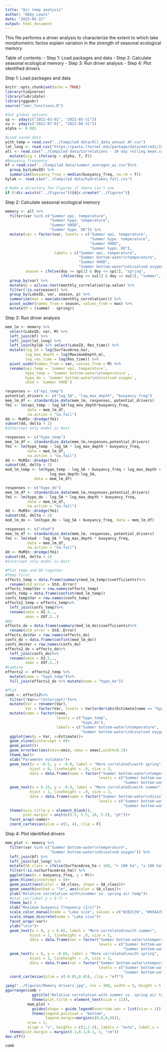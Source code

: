 ```yaml
---
title: "Air temp analysis"
author: "Abby Lewis"
date: "2023-05-22"
output: html_document
---
```


This file performs a driver analysis to characterize the extent to which lake morphometric factos explain variation in the strength of seasonal ecological memory

Table of contents: 
- Step 1: Load packages and data 
- Step 2: Calculate seasonal ecological memory
- Step 3: Run driver analysis
- Step 4: Plot identified drivers

Step 1: Load packages and data

```r
knitr::opts_chunk$set(echo = TRUE)
library(tidyverse)
library(lubridate)
library(ggpubr)
source("lmer_functions.R")

#Set global options
sp <- yday(c("2022-03-01", "2022-05-31"))
su <- yday(c("2022-07-01", "2022-08-31"))
alpha <- 0.001

#Load saved data
with_temp = read.csv("../Compiled data/All_data_annual AF.csv")
lat_long <- read.csv("https://pasta.lternet.edu/package/data/eml/edi/1530/1/fadd3eaa25b5fdd1fc4efba70e660579")
all <- read.csv("../Compiled data/Correlations - 30 day rolling mean.csv") %>%
  mutate(sig = ifelse(p < alpha, T, F))
#Buoyancy frequency
bf = read.csv("../Compiled data/summer_averages_wi.csv")%>%
  group_by(LakeID) %>%
  summarize(buoyancy_freq = median(buoyancy_freq, na.rm = T))
hylak <- read.csv("../Compiled data/hydrolakes_full.csv")

# Make a directory for Figures if there isn't one
if (!dir.exists("../Figures")){dir.create("../Figures")}
```

Step 2: Calculate seasonal ecological memory

```r
memory <- all %>% 
  filter(var %in% c("Summer epi. temperature",
                    "Summer hypo. temperature",
                    "Summer VHOD",
                    "Summer hypo. DO")) %>%
  mutate(var = factor(var, levels = c("Summer epi. temperature",
                                      "Summer hypo. temperature",
                                      "Summer VHOD",
                                      "Summer hypo. DO"),
                      labels = c("Summer epi. temperature",
                                 "Summer bottom-water\ntemperature",
                                 "Summer VHOD",
                                 "Summer bottom-water\ndissolved oxygen")),
         season = ifelse(doy >= sp[1] & doy <= sp[2], "spring", 
                         ifelse(doy >= su[1] & doy <= su[2], "summer", NA))) %>%
  group_by(var) %>%
  mutate(p = wilcox.test(monthly_correlation)$p.value) %>%
  filter(!is.na(season)) %>%
  group_by(LakeID, var, season, p) %>%
  summarize(max = max(abs(monthly_correlation))) %>%
  pivot_wider(names_from = season, values_from = max) %>%
  mutate(M = (summer - spring)) 
```

Step 3: Run driver analysis

```r
mem_lm <- memory %>%
  select(LakeID, var, M) %>%
  left_join(bf) %>%
  left_join(lat_long) %>%
  left_join(hylak %>% select(LakeID, Res_time)) %>%
  mutate(log_SA = log(SurfaceArea_ha),
         log_max_depth = log(MaximumDepth_m),
         log_res_time = log(Res_time)) %>%
  pivot_wider(names_from = var, values_from = M) %>%
  rename(epi_temp = `Summer epi. temperature`,
         hypo_temp = `Summer bottom-water\ntemperature`,
         hypo_do = `Summer bottom-water\ndissolved oxygen`,
         vhod = `Summer VHOD`)

responses <- c("epi_temp")
potential_drivers <- c("log_SA", "log_max_depth", "buoyancy_freq")
mem_lm_df <- standardize_data(mem_lm, responses, potential_drivers)
fm1 <- lm(epi_temp ~ log_SA*log_max_depth*buoyancy_freq, 
          data = mem_lm_df,
          na.action = "na.fail")
dd <- MuMIn::dredge(fm1)
subset(dd, delta < 2)
#Intercept only model is best

responses <- c("hypo_temp")
mem_lm_df <- standardize_data(mem_lm,responses,potential_drivers)
fm1 <- lm(hypo_temp ~ log_SA * log_max_depth * buoyancy_freq, 
          data = mem_lm_df,
          na.action = "na.fail")
dd <- MuMIn::dredge(fm1)
subset(dd, delta < 2)
mod_lm_temp <- lm(hypo_temp ~ log_SA + buoyancy_freq + log_max_depth +
                    log_max_depth:log_SA, 
             data = mem_lm_df) 

responses <- c("hypo_do")
mem_lm_df <- standardize_data(mem_lm,responses,potential_drivers)
fm1 <- lm(hypo_do ~ log_SA * log_max_depth * buoyancy_freq, 
          data = mem_lm_df,
          na.action = "na.fail")
dd <- MuMIn::dredge(fm1)
subset(dd, delta < 2)
mod_lm_do <- lm(hypo_do ~ log_SA + buoyancy_freq, data = mem_lm_df) 

responses <- c("vhod")
mem_lm_df <- standardize_data(mem_lm, responses, potential_drivers)
fm1 <- lm(vhod ~ log_SA * log_max_depth * buoyancy_freq, 
          data = mem_lm_df,
          na.action = "na.fail")
dd <- MuMIn::dredge(fm1)
subset(dd, delta < 2)
#Intercept only model is best

#Plot temp and DO together
#Temp first
effects_temp = data.frame(summary(mod_lm_temp)$coefficients)%>%
  rename(std_error = Std..Error)
effects_temp$Var = row.names(effects_temp)
confs_temp = data.frame(confint(mod_lm_temp))
confs_temp$Var = row.names(confs_temp)
effects2_temp = effects_temp%>%
  left_join(confs_temp)%>%
  rename(xmin = X2.5..,
         xmax = X97.5..)
#DO
effects_do = data.frame(summary(mod_lm_do)$coefficients)%>%
  rename(std_error = Std..Error)
effects_do$Var = row.names(effects_do)
confs_do = data.frame(confint(mod_lm_do))
confs_do$Var = row.names(confs_do)
effects2_do = effects_do%>%
  left_join(confs_do)%>%
  rename(xmin = X2.5..,
         xmax = X97.5..)
#Combine
effects2 <- effects2_temp %>%
  mutate(name = "hypo_temp")%>%
  full_join(effects2_do %>% mutate(name = "hypo_do"))

#Plot
comb <- effects2%>%
  filter(!Var=="(Intercept)")%>%
  mutate(Var = renamer(Var),
         Var = factor(Var, levels = Var[order(abs(Estimate[name == "hypo_temp"]))]))%>%
  mutate(name = factor(name, 
                       levels = c("hypo_temp",
                                  "hypo_do"),
                       labels = c("Summer bottom-water\ntemperature",
                                  "Summer bottom-water\ndissolved oxygen"))) %>%
  ggplot(aes(y = Var, x=Estimate))+
  geom_vline(xintercept = 0)+
  geom_point()+
  geom_errorbar(aes(xmin=xmin, xmax = xmax),width=0.1)+
  theme_bw()+
  xlab("Parameter estimate")+
  geom_text(x = -0.5, y = -0.8, label = "More correlated\nwith spring", 
           hjust = 0, lineheight = .9, size = 3, 
           data = data.frame(name = factor("Summer bottom-water\ntemperature",
                                          levels = c("Summer bottom-water\ntemperature",
                                                     "Summer bottom-water\ndissolved oxygen"))))+
  geom_text(x = 0.15, y = -0.8, label = "More correlated\nwith summer", 
           hjust = 1, lineheight = .9, size = 3, 
           data = data.frame(name = factor("Summer bottom-water\ndissolved oxygen",
                                          levels = c("Summer bottom-water\ntemperature",
                                                     "Summer bottom-water\ndissolved oxygen"))))+
  theme(axis.title.y = element_blank(),
        plot.margin = unit(c(5.5, 5.5, 10, 5.5), "pt"))+
  facet_wrap(~name)+
  coord_cartesian(ylim = c(1, 4), clip = F)
```

Step 4: Plot identified drivers

```r
mem_plot <- memory %>%
  filter(var %in% c("Summer bottom-water\ntemperature",
                    "Summer bottom-water\ndissolved oxygen")) %>%
  left_join(bf) %>%
  left_join(lat_long) %>%
  mutate(SA_class = ifelse(SurfaceArea_ha > 100, "> 100 ha", "≤ 100 ha")) %>%
  filter(!is.na(SurfaceArea_ha)) %>%
  ggplot(aes(x = buoyancy_freq, y = M))+
  geom_hline(yintercept = 0)+
  geom_point(aes(color = SA_class, shape = SA_class))+
  geom_smooth(method = "lm", aes(color = SA_class))+
  ylab("Relative correlation with\nsummer vs. spring air temp")+
  #stat_cor(label.y = 0.7) +
  theme_bw() +
  xlab("Maximum buoyancy frequency (1/s)")+
  scale_color_manual(name = "Lake size", values = c("#202C39", "#65A47D"))+
  scale_shape_discrete(name = "Lake size")+
  facet_wrap(~var)+
  ylab("\n\n")+
  geom_text(x = 0, y = 0.65, label = "More correlated\nwith summer", 
           hjust = 1, lineheight = .9, size = 3, 
           data = data.frame(var = factor("Summer bottom-water\ntemperature",
                                          levels = c("Summer bottom-water\ntemperature",
                                                     "Summer bottom-water\ndissolved oxygen"))))+
  geom_text(x = 0, y = -0.65, label = "More correlated\nwith spring", 
           hjust = 1, lineheight = .9, size = 3, 
           data = data.frame(var = factor("Summer bottom-water\ntemperature",
                                          levels = c("Summer bottom-water\ntemperature",
                                                     "Summer bottom-water\ndissolved oxygen"))))+
  coord_cartesian(ylim = c(-0.65,0.65), clip = "off")

jpeg("../Figures/Memory drivers.jpg", res = 300, width = 5, height = 5.5, units = "in")
ggarrange(comb +
            ggtitle("Relative correlation with summer vs. spring air temp") +
            theme(plot.title = element_text(size = 11)),
          mem_plot + 
            guides(shape = guide_legend(override.aes = list(size = 3)))+
            theme(legend.position = "bottom",
                  legend.margin=margin(c(0,0,0,0))),
          nrow = 2, 
          align = "v", heights = c(1,1.4), labels = "auto", label.x = .1)+
  theme(plot.margin = margin(0.1,0.1,0.1,-1, "cm"))
dev.off()

comb
```

